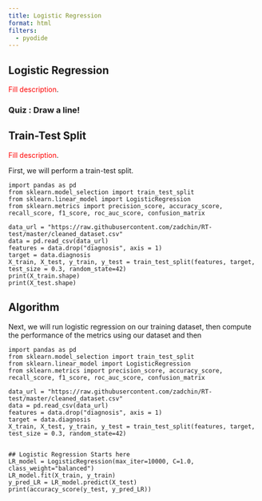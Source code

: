 ```yaml
---
title: Logistic Regression
format: html
filters:
  - pyodide
---
```


## Logistic Regression

[Fill description]{style="color:red;"}.

### Quiz : Draw a line!


## Train-Test Split

[Fill description]{style="color:red;"}.

First, we will perform a train-test split.

```pyodide-python
import pandas as pd
from sklearn.model_selection import train_test_split
from sklearn.linear_model import LogisticRegression
from sklearn.metrics import precision_score, accuracy_score, recall_score, f1_score, roc_auc_score, confusion_matrix

data_url = "https://raw.githubusercontent.com/zadchin/RT-test/master/cleaned_dataset.csv"
data = pd.read_csv(data_url)
features = data.drop("diagnosis", axis = 1) 
target = data.diagnosis
X_train, X_test, y_train, y_test = train_test_split(features, target, test_size = 0.3, random_state=42)
print(X_train.shape)
print(X_test.shape)
```


## Algorithm


Next, we will run logistic regression on our training dataset, then compute the performance of the metrics using our dataset and then 


```pyodide-python
import pandas as pd
from sklearn.model_selection import train_test_split
from sklearn.linear_model import LogisticRegression
from sklearn.metrics import precision_score, accuracy_score, recall_score, f1_score, roc_auc_score, confusion_matrix

data_url = "https://raw.githubusercontent.com/zadchin/RT-test/master/cleaned_dataset.csv"
data = pd.read_csv(data_url)
features = data.drop("diagnosis", axis = 1) 
target = data.diagnosis
X_train, X_test, y_train, y_test = train_test_split(features, target, test_size = 0.3, random_state=42)


## Logistic Regression Starts here
LR_model = LogisticRegression(max_iter=10000, C=1.0, class_weight="balanced")
LR_model.fit(X_train, y_train)
y_pred_LR = LR_model.predict(X_test)
print(accuracy_score(y_test, y_pred_LR))

```


$\,$

